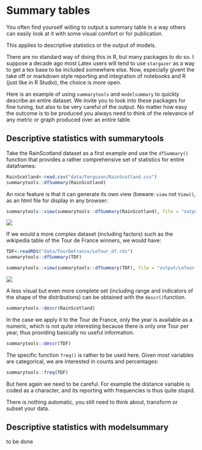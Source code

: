 # Summary tables {#sec-s}

You often find yourself willing to output a summary table in a way others can easily look at it with some visual comfort or for publication.

This applies to descriptive statistics or the output of models.

There are no standard way of doing this in R, but many packages to do so. I suppose a decade ago most Latex users will tend to use `stargazer` as a way to get a tex base to be included somewhere else. Now, especially givent the take off or markdown style reporting and integration of notebooks and R (just like in R Studio), the choice is more open.

Here is an example of using `summarytools` and `modelsummary` to quickly describe an entire dataset. We invite you to look into these packages for fine tuning, but also to be very careful of the output. No matter how easy the outcome is to be produced you always need to think of the relevance of any metric or graph produced over an entire table.

## Descriptive statistics with summarytools

Take the RainScotland dataset as a first example and use the `dfSummary()` function that provides a rather comprehensive set of statistics for entire dataframes:

```r
RainScotland<-read.csv("data/Ferguson/RainScotland.csv")
summarytools::dfSummary(RainScotland)
```

An nice feature is that it can generate its own view (beware: `view` not `View()`, as an html file for display in any browser:

```r
summarytools::view(summarytools::dfSummary(RainScotland), file = "output/RainScotland.html")
```

![](images/clipboard-3105060033.png)

If we would a more complex dataset (including factors) such as the wikipedia table of the Tour de France winners, we would have:

```r
TDF<-readRDS("data/TourDeFrance/LeTour_df.rds")
summarytools::dfSummary(TDF)
```

```r
summarytools::view(summarytools::dfSummary(TDF), file = "output/LeTour.html")
```

![](images/clipboard-1962764643.png)

A less visual but even more complete set (including range and indicators of the shape of the distributions) can be obtained with the `descr()`function.

```r
summarytools::descr(RainScotland)
```

In the case we apply it to the Tour de France, only the year is available as a numeric, which is not quite interesting because there is only one Tour per year, thus providing basically no useful information.

```r
summarytools::descr(TDF)
```

The specific function `freq()` is rather to be used here. Given most variables are categorical, we are interested in counts and percentages:

```r
summarytools::freq(TDF)
```

But here again we need to be careful. For example the distance variable is coded as a character, and its reporting with frequencies is thus quite stupid.

There is nothing automatic, you still need to think about, transform or subset your data.

## Descriptive statistics with modelsummary

to be done
